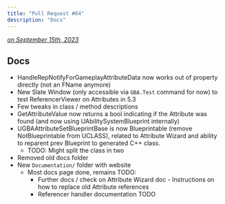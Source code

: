 ```yaml
---
title: "Pull Request #64"
description: "Docs"
---
```



*[on September 15th, 2023](https://github.com/BlueprintAttributes/BlueprintAttributes/pull/64)*

## Docs

* HandleRepNotifyForGameplayAttributeData now works out of property directly (not an FName anymore)
* New Slate Window (only accessible via `GBA.Test` command for now) to test ReferencerViewer on Attributes in 5.3
* Few tweaks in class / method descriptions
* GetAttributeValue now returns a bool indicating if the Attribute was found (and now using UAbilitySystemBlueprint internally)
* UGBAAttributeSetBlueprintBase is now Blueprintable (remove NotBlueprintable from UCLASS), related to Attribute Wizard and ability to reparent prev Blueprint to generated C++ class.
  * TODO: Might split the class in two
* Removed old docs folder
* New `Documentation/` folder with website
  * Most docs page done, remains TODO:
    * Further docs / check on Attribute Wizard doc - Instructions on how to replace old Attribute references
    * Referencer handler documentation TODO


